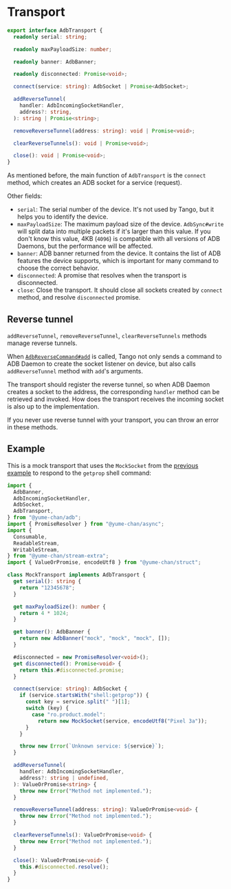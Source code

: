 # Transport

```ts
export interface AdbTransport {
  readonly serial: string;

  readonly maxPayloadSize: number;

  readonly banner: AdbBanner;

  readonly disconnected: Promise<void>;

  connect(service: string): AdbSocket | Promise<AdbSocket>;

  addReverseTunnel(
    handler: AdbIncomingSocketHandler,
    address?: string,
  ): string | Promise<string>;

  removeReverseTunnel(address: string): void | Promise<void>;

  clearReverseTunnels(): void | Promise<void>;

  close(): void | Promise<void>;
}
```

As mentioned before, the main function of `AdbTransport` is the `connect` method, which creates an ADB socket for a service (request).

Other fields:

- `serial`: The serial number of the device. It's not used by Tango, but it helps you to identify the device.
- `maxPayloadSize`: The maximum payload size of the device. `AdbSync#write` will split data into multiple packets if it's larger than this value. If you don't know this value, 4KB (`4096`) is compatible with all versions of ADB Daemons, but the performance will be affected.
- `banner`: ADB banner returned from the device. It contains the list of ADB features the device supports, which is important for many command to choose the correct behavior.
- `disconnected`: A promise that resolves when the transport is disconnected.
- `close`: Close the transport. It should close all sockets created by `connect` method, and resolve `disconnected` promise.

## Reverse tunnel

`addReverseTunnel`, `removeReverseTunnel`, `clearReverseTunnels` methods manage reverse tunnels.

When [`AdbReverseCommand#add`](../../api/reverse.mdx#add-a-managed-port-forwarding) is called, Tango not only sends a command to ADB Daemon to create the socket listener on device, but also calls `addReverseTunnel` method with `add`'s arguments.

The transport should register the reverse tunnel, so when ADB Daemon creates a socket to the address, the corresponding `handler` method can be retrieved and invoked. How does the transport receives the incoming socket is also up to the implementation.

If you never use reverse tunnel with your transport, you can throw an error in these methods.

## Example

This is a mock transport that uses the `MockSocket` from the [previous example](./socket.mdx#example) to respond to the `getprop` shell command:

```ts transpile
import {
  AdbBanner,
  AdbIncomingSocketHandler,
  AdbSocket,
  AdbTransport,
} from "@yume-chan/adb";
import { PromiseResolver } from "@yume-chan/async";
import {
  Consumable,
  ReadableStream,
  WritableStream,
} from "@yume-chan/stream-extra";
import { ValueOrPromise, encodeUtf8 } from "@yume-chan/struct";

class MockTransport implements AdbTransport {
  get serial(): string {
    return "12345678";
  }

  get maxPayloadSize(): number {
    return 4 * 1024;
  }

  get banner(): AdbBanner {
    return new AdbBanner("mock", "mock", "mock", []);
  }

  #disconnected = new PromiseResolver<void>();
  get disconnected(): Promise<void> {
    return this.#disconnected.promise;
  }

  connect(service: string): AdbSocket {
    if (service.startsWith("shell:getprop")) {
      const key = service.split(" ")[1];
      switch (key) {
        case "ro.product.model":
          return new MockSocket(service, encodeUtf8("Pixel 3a"));
      }
    }

    throw new Error(`Unknown service: ${service}`);
  }

  addReverseTunnel(
    handler: AdbIncomingSocketHandler,
    address?: string | undefined,
  ): ValueOrPromise<string> {
    throw new Error("Method not implemented.");
  }

  removeReverseTunnel(address: string): ValueOrPromise<void> {
    throw new Error("Method not implemented.");
  }

  clearReverseTunnels(): ValueOrPromise<void> {
    throw new Error("Method not implemented.");
  }

  close(): ValueOrPromise<void> {
    this.#disconnected.resolve();
  }
}
```
